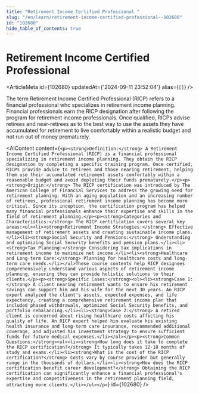 ```yaml
---
title: "Retirement Income Certified Professional "
slug: "/en/learn/retirement-income-certified-professional--102680"
id: "102680"
hide_table_of_contents: true
---
```



# Retirement Income Certified Professional 

<ArticleMeta id={102680} updatedAt={'2024-09-11 23:52:04'} alias={`[]`} />
<div className='border-solid border-b border-t-0 my-4 border-[var(--ifm-color-gray-300)]' />

The term Retirement Income Certified Professional (RICP) refers to a financial professional who specializes in retirement income planning. Financial professionals earn the RICP designation after following the program for retirement income professionals. Once qualified, RICPs advise retirees and near-retirees as to the best way to use the assets they have accumulated for retirement to live comfortably within a realistic budget and not run out of money prematurely.

<AIContent content={`<p><strong>Definition:</strong> A Retirement Income Certified Professional (RICP) is a financial professional specializing in retirement income planning. They obtain the RICP designation by completing a specific training program. Once certified, RICPs provide advice to retirees and those nearing retirement, helping them use their accumulated retirement assets comfortably within a reasonable budget and avoid depleting their funds prematurely.</p><p><strong>Origin:</strong> The RICP certification was introduced by The American College of Financial Services to address the growing need for retirement planning. With an aging population and an increasing number of retirees, professional retirement income planning has become more critical. Since its inception, the certification program has helped many financial professionals enhance their expertise and skills in the field of retirement planning.</p><p><strong>Categories and Characteristics:</strong> The RICP certification covers several key areas:<ul><li><strong>Retirement Income Strategies:</strong> Effective management of retirement assets and creating sustainable income plans.</li><li><strong>Social Security and Pensions:</strong> Understanding and optimizing Social Security benefits and pension plans.</li><li><strong>Tax Planning:</strong> Considering tax implications in retirement income to maximize net income.</li><li><strong>Healthcare and Long-term Care:</strong> Planning for healthcare costs and long-term care needs.</li></ul>These course contents help RICP designees comprehensively understand various aspects of retirement income planning, ensuring they can provide holistic solutions to their clients.</p><p><strong>Specific Cases:</strong><ol><li><strong>Case 1:</strong> A client nearing retirement wants to ensure his retirement savings can support him and his wife for the next 30 years. An RICP expert analyzed the client's assets, expected expenses, and life expectancy, creating a comprehensive retirement income plan that included phased withdrawals, optimized Social Security benefits, and portfolio rebalancing.</li><li><strong>Case 2:</strong> A retired client is concerned about rising healthcare costs affecting his quality of life. An RICP expert helped him evaluate his existing health insurance and long-term care insurance, recommended additional coverage, and adjusted his investment strategy to ensure sufficient funds for future medical expenses.</li></ol></p><p><strong>Common Questions:</strong><ul><li><strong>How long does it take to complete the RICP certification?</strong> It typically takes 12-18 months of study and exams.</li><li><strong>What is the cost of the RICP certification?</strong> Costs vary by course provider but generally range in the thousands of dollars.</li><li><strong>How does the RICP certification benefit career development?</strong> Obtaining the RICP certification can significantly enhance a financial professional's expertise and competitiveness in the retirement planning field, attracting more clients.</li></ul></p>`} id={102680} />
